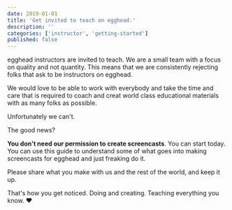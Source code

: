 ```yaml
---
date: 2019-01-01
title: 'Get invited to teach on egghead.'
description: ''
categories: ['instructor', 'getting-started']
published: false
---
```


egghead instructors are invited to teach. We are a small team with a focus on quality and not quantity. This means that we are consistently rejecting folks that ask to be instructors on egghead.

We would love to be able to work with everybody and take the time and care that is required to coach and creat world class educational materials with as many folks as possible.

Unfortunately we can't.

The good news?

**You don't need our permission to create screencasts**. You can start today. You can use this guide to understand some of what goes into making screencasts for egghead and just freaking do it.

Please share what you make with us and the rest of the world, and keep it up.

That's how you get noticed. Doing and creating. Teaching everything you know. ❤️

